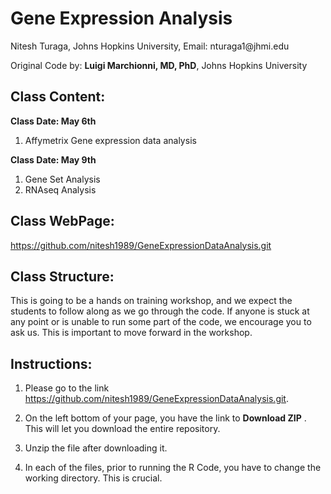 Gene Expression Analysis
========================================================

Nitesh Turaga, Johns Hopkins University, Email: nturaga1@jhmi.edu 


Original Code by: **Luigi Marchionni, MD, PhD**, Johns Hopkins University



Class Content:
-------------------



**Class Date:  May 6th**

1. Affymetrix Gene expression data analysis

   
**Class Date: May 9th**

1. Gene Set Analysis
2. RNAseq Analysis 



Class WebPage:
-------------

[https://github.com/nitesh1989/GeneExpressionDataAnalysis.git](https://github.com/nitesh1989/GeneExpressionDataAnalysis.git)


Class Structure:
----------------

This is going to be a hands on training workshop, and we expect the students to follow along as we go through the code.
If anyone is stuck at any point or is unable to run some part of the code, we encourage you to ask us. This is important
to move forward in the workshop.


Instructions:
-------------

1. Please go to the link [https://github.com/nitesh1989/GeneExpressionDataAnalysis.git](https://github.com/nitesh1989/GeneExpressionDataAnalysis.git).

2. On the left bottom of your page, you have the link to **Download ZIP** . This will let you download the entire repository.

3. Unzip the file after downloading it. 

4. In each of the files, prior to running the R Code, you have to change the working directory. This is crucial.




